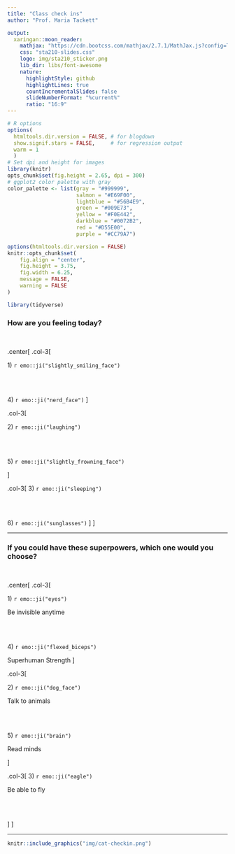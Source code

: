 ```yaml
---
title: "Class check ins"
author: "Prof. Maria Tackett"

output:
  xaringan::moon_reader:
    mathjax: "https://cdn.bootcss.com/mathjax/2.7.1/MathJax.js?config=TeX-MML-AM_HTMLorMML"
    css: "sta210-slides.css"
    logo: img/sta210_sticker.png
    lib_dir: libs/font-awesome
    nature:
      highlightStyle: github
      highlightLines: true
      countIncrementalSlides: false
      slideNumberFormat: "%current%" 
      ratio: "16:9"
---
```


```r
# R options
options(
  htmltools.dir.version = FALSE, # for blogdown
  show.signif.stars = FALSE,     # for regression output
  warm = 1
  )
# Set dpi and height for images
library(knitr)
opts_chunk$set(fig.height = 2.65, dpi = 300) 
# ggplot2 color palette with gray
color_palette <- list(gray = "#999999", 
                      salmon = "#E69F00", 
                      lightblue = "#56B4E9", 
                      green = "#009E73", 
                      yellow = "#F0E442", 
                      darkblue = "#0072B2", 
                      red = "#D55E00", 
                      purple = "#CC79A7")

options(htmltools.dir.version = FALSE)
knitr::opts_chunk$set(
	fig.align = "center",
	fig.height = 3.75,
	fig.width = 6.25,
	message = FALSE,
	warning = FALSE
)
```

```r
library(tidyverse)
```


### How are you feeling today?

<br>

.center[
.col-3[

<font class = "large-emoji">
1) `r emo::ji("slightly_smiling_face")` 
</font>


<br>
<br>

<font class = "large-emoji">
4) `r emo::ji("nerd_face")`
</font>
]

.col-3[

<font class = "large-emoji">
2) `r emo::ji("laughing")`
</font>

<br>
<br>

<font class = "large-emoji">
5) `r emo::ji("slightly_frowning_face")`
</font>

]

.col-3[
<font class = "large-emoji">
3) `r emo::ji("sleeping")`
</font>

<br>
<br>

<font class = "large-emoji">
6) `r emo::ji("sunglasses")`
</font>
]
]

---

### If you could have these superpowers, which one would you choose?

<!-- From https://slidelizard.com/en/blog/icebreaker-polls --> 

<br>

.center[
.col-3[

<font class = "large-emoji">
1) `r emo::ji("eyes")` 
</font>

Be invisible anytime


<br>
<br>

<font class = "large-emoji">
4) `r emo::ji("flexed_biceps")`
</font>

Superhuman Strength
]

.col-3[

<font class = "large-emoji">
2) `r emo::ji("dog_face")`
</font>

Talk to animals

<br>
<br>

<font class = "large-emoji">
5) `r emo::ji("brain")`
</font>

Read minds


]

.col-3[
<font class = "large-emoji">
3) `r emo::ji("eagle")`
</font>

Be able to fly

<br>
<br>

]
]

---

<!--https://me.me/i/on-a-scale-of-cat-how-are-you-feeling-today-b4227c3b307742b2bac06579ecc1a253-->

```r
knitr::include_graphics("img/cat-checkin.png")
```
